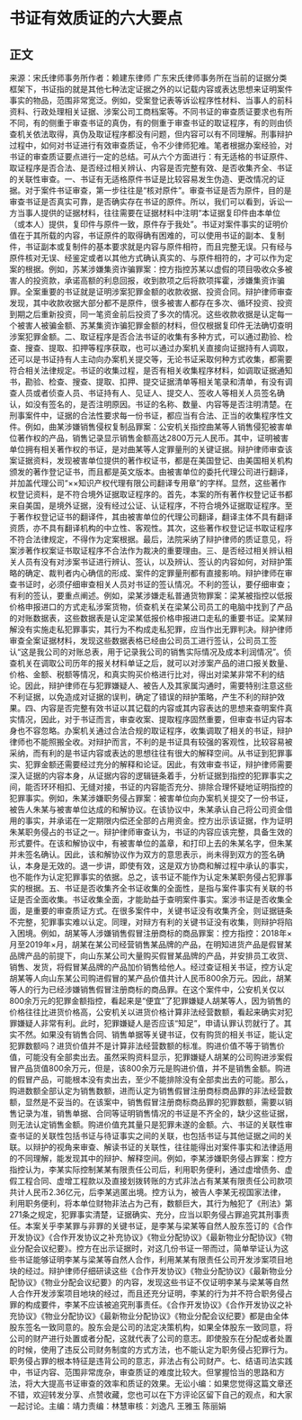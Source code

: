 # 书证有效质证的六大要点
## 正文
来源：宋氏律师事务所作者：赖建东律师 广东宋氏律师事务所在当前的证据分类框架下，书证指的就是其他七种法定证据之外的以记载内容或表达思想来证明案件事实的物品，范围非常宽泛。例如，受案登记表等诉讼程序性材料、当事人的前科资料、行政处理相关证据、涉案公司工商档案等。不同书证的审查质证要求也有所不同，有的侧重于审查书证的真伪，有的侧重于审查书证的取证程序，有的则由侦查机关依法取得，真伪及取证程序都没有问题，但内容可以有不同理解。刑事辩护过程中，如何对书证进行有效审查质证，令不少律师犯难。笔者根据办案经验，对书证的审查质证要点进行一定的总结。可从六个方面进行：有无适格的书证原件、取证程序是否合法、是否经过相关辨认、内容是否完整有效、是否收集齐全、书证的关联性审查。一、书证有无适格原件书证是比较容易发生伪造、更改情况的证据。对于案件书证审查，第一步往往是“核对原件”。审查书证是否为原件，目的是审查书证是否真实可靠，是否确实存在书证的原件。所以，我们可以看到，诉讼一方当事人提供的证据材料，往往需要在证据材料中注明“本证据复印件由本单位（或本人）提供，复印件与原件一致，原件存于我处”。书证对案件事实的证明价值在于其所载的内容，书证原件的取得确有困难的，可以使用书证的副本、复制件，书证副本或复制件的基本要求就是内容与原件相符，而且完整无误。只有经与原件核对无误、经鉴定或者以其他方式确认真实的、与原件相符的，才可以作为定案的根据。例如，苏某涉嫌集资诈骗罪案：控方指控苏某以虚假的项目吸收众多被害人的投资款，承诺高额的利息回报，收到款项之后将款项挥霍，涉嫌集资诈骗罪。全案重要的书证就是证明涉案犯罪金额的收款收据、投资合同。辩护律师审查发现，其中收款收据大部分都不是原件，很多被害人都存在多次、循环投资、投资到期之后重新投资，同一笔资金前后投资了多次的情况。这些收款收据是认定每一个被害人被骗金额、苏某集资诈骗犯罪金额的材料，但仅根据复印件无法确切查明涉案犯罪金额。二、取证程序是否合法书证的收集有多种方式，可以通过勘验、检查、搜查、提取、扣押等程序获取，也可以通过办案机关直接向证据持有人调取，还可以是书证持有人主动向办案机关提交等，无论书证采取何种方式收集，都需要符合相关法律规定。书证的收集过程，是否有相关收集程序材料，如调取证据通知书，勘验、检查、搜查、提取、扣押、提交证据清单等相关笔录和清单，有没有调查人员或者侦查人员、书证持有人、见证人、提交人、签收人等相关人员签名确认，如没有签名的，是否注明原因。书证的名称、数量、内容等是否注明清楚。在刑事案件中，证据的合法性要求每一份书证，都应当有合法、正当的收集程序性文件。例如，曲某涉嫌销售侵权复制品罪案：公安机关指控曲某等人销售侵犯被害单位著作权的产品，销售记录显示销售金额高达2800万元人民币。其中，证明被害单位拥有相关著作权的书证，是对曲某等人定罪量刑的关键证据。辩护律师审查该案证据资料，发现被害单位提供的著作权证书，都是在美国登记、由美国相关机构颁发的著作登记证书，而且都是英文版本。由被害单位的委托代理公司进行翻译，并加盖代理公司“××知识产权代理有限公司翻译专用章”的字样。显然，这些著作权登记资料，是不符合境外证据取证程序的。首先，本案的所有著作权登记证书都来自美国，是境外证据，没有经过公证、认证程序，不符合境外证据取证程序。至于著作权登记证书的翻译件，其由被害单位的代理公司翻译，翻译主体不具有翻译资质，亦不具有翻译机构的中立性、客观性。其次，这些著作权登记证书取证程序不符合法律规定，不得作为定案根据。最后，法院采纳了辩护律师的质证意见，将案涉著作权案证书取证程序不合法作为裁决的重要理由。三、是否经过相关辨认相关人员有没有对涉案书证进行辨认、签认，以及辨认、签认的内容如何，对辩护策略的确定、裁判者内心确信的形成、案件的定罪量刑都有直接影响。辩护律师在审查书证时，必须仔细审查相关人员对书证的签认情况。不利的签认，要仔细审查；有利的签认，要重点阐述。例如，梁某涉嫌走私普通货物罪案：梁某被指控以低报价格申报进口的方式走私涉案货物，侦查机关在梁某公司员工的电脑中找到了产品的对账数据表，这些数据表是认定梁某低报价格申报进口走私的重要书证。梁某辩解没有实施走私犯罪事实，其行为不构成走私犯罪，应当作出无罪判决。辩护律师审查全案证据材料，发现这些数据表格已经由公司员工进行签认，公司员工签认“这是我公司的对账总表，用于记录我公司的销售实际情况及成本利润情况”。侦查机关在调取公司历年的报关材料单证之后，就可以对涉案产品的进口报关数量、价格、金额、税额等情况，和真实购买价格进行比对，得出对梁某非常不利的结论。因此，辩护律师在与犯罪嫌疑人、被告人及其家属沟通时，需要特别注意这些不利证据，以免造成对证据的误判，确定了错误的辩护策略，产生不利的辩护效果。四、内容是否完整有效书证以其记载的内容或其内容表达的思想来查明案件真实情况，因此，对于书证而言，审查收案、提取程序固然重要，但审查书证内容本身也不容忽略。办案机关通过合法合规的取证程序，收集调取了相关的书证，辩护律师也不能照搬全收。对辩护而言，不利的是书证具有较强的客观性，比较容易被采纳，而有利的是书证内容或表达的思想往往有很大的解释空间。从书证到犯罪事实、犯罪金额还需要经过充分的解释和论证。因此，有效审查书证，辩护律师需要深入证据的内容本身，从证据内容的逻辑链条着手，分析证据到指控的犯罪事实之间，能否环环相扣、无缝对接，书证的内容能否充分、排除合理怀疑地证明指控的犯罪事实。例如，朱某涉嫌职务侵占罪案：被害单位向办案机关提交了一份书证，被告人朱某与被害单位达成的和解协议。在该协议中，朱某承认自己将公司资金借用的事实，并承诺在一定期限内偿还全部的占用资金。控方出示该证据，作为证明朱某职务侵占的书证之一。辩护律师审查认为，书证的内容应该完整，具备生效的形式要件。在该和解协议中，有被害单位的盖章，和打印上去的朱某名字，但朱某并未签名确认。因此，该和解协议作为双方的意思表示，尚未得到双方的签名确认，本身是无效的。退一步讲，即使有效，这是双方协商和解过程中承认的事实，也不能作为认定犯罪事实的依据。总之，该书证不能作为认定朱某职务侵占犯罪事实的根据。五、书证是否收集齐全书证收集的全面性，是指与案件事实有关联的书证是否全面收集。书证收集全面，才能助益于查明案件事实。案涉书证是否收集全面，是重要的审查质证方式。在很多案件中，关键书证没有收集齐全，则证据链条不完整，犯罪事实难以认定。同理，对辩方有利的关键书证没有收集，则辩护将陷入困境。例如，胡某等人涉嫌销售假冒注册商标的商品罪案：控方指控：2018年×月至2019年×月，胡某在某公司经营销售某品牌的产品，在明知进货产品是假冒某品牌产品的前提下，向山东某公司大量购买假冒某品牌的产品，并安排员工收货、销售、发货，将假冒某品牌的产品加价销售给他人。经过查证相关书证，控方认定胡某等人向山东某公司购进假冒的某产品价值共计人民币800余万元。因此，胡某等人的行为已经涉嫌销售假冒注册商标的商品罪。在这个案件中，公安机关仅以800余万元的犯罪金额指控，看起来是“便宜”了犯罪嫌疑人胡某等人，因为销售的价格往往比进货价格高，公安机关以进货价格计算非法经营数额，看起来确实对犯罪嫌疑人非常有利。此时，犯罪嫌疑人是否应该“知足”，申请认罪认罚就行了。其实不然。如果没有销售合同、销售单据等关键书证，仅有购货的相关书证，能认定犯罪数额吗？进货价值并不是计算非法经营数额的标准。购进价值不等于销售价值，可能没有全部卖出去。虽然采购资料显示，犯罪嫌疑人胡某的公司购进涉案假冒产品货值800余万元，但是，该800余万元是购进价值，并不是销售金额。购进的假冒产品，可能根本没有卖出去，至少不能排除没有全部卖出去的可能。那么，购进数额全部认定为销售数额，进而认定为销售假冒注册商标商品罪的非法经营数额，显然是不妥当的。在该案中，销售假冒注册商标商品罪的犯罪数额，需要以销售记录为准，销售单据、合同等证明销售情况的书证是不齐全的，缺少这些证据，则无法认定销售金额。购进价值充其量只是犯罪未遂的金额。六、书证的关联性审查书证的关联性包括书证与待证事实之间的关联，也包括书证与其他证据之间的关联。以辩护的视角来审查、解读书证的关联性，往往能得出对案件事实和法律适用的不同理解，能发现其中的辩护、解释空间。例如，李某涉嫌职务侵占罪案：控方指控认为，李某实际控制某某有限责任公司后，利用职务便利，通过虚增债务、虚假工程合同、虚增工程款以及直接划拨转账的方式非法占有某某有限责任公司款项共计人民币2.36亿元，后李某逃匿出境。控方认为，被告人李某无视国家法律，利用职务便利，将本单位财物非法占为己有，数额巨大，其行为触犯了《刑法》第271条之规定，犯罪事实清楚，证据确实、充分，应当以职务侵占罪追究其刑事责任。本案关乎李某罪与非罪的关键书证，是李某与梁某等自然人股东签订的《合作开发协议》《合作开发协议之补充协议》《物业分配协议》《最新物业分配协议》《物业分配会议纪要》。控方在出示证据时，对这几份书证一带而过，简单举证认为这些书证能够证明李某与梁某等自然人合作，利用某某有限责任公司开发涉案项目地块的经过。辩护律师仔细研读这些《合作开发协议》《物业分配协议》《最新物业分配协议》《物业分配会议纪要》的内容，发现这些书证不仅证明李某与梁某等自然人合作开发涉案项目地块的经过，而且还充分证明，李某的行为并不符合职务侵占罪的构成要件，李某不应该被追究刑事责任。《合作开发协议》《合作开发协议之补充协议》《物业分配协议》《最新物业分配协议》《物业分配会议纪要》都是由全体股东签名一致同意的。股东会是公司的法定决策机构，如果全体股东一致同意，将公司的财产进行处置或者分配，这就代表了公司的意志。即使股东在分配或者处置的时候，使用了违反公司财务制度的方式方法，也不能认定为职务侵占犯罪行为。职务侵占罪的根本特征是违背公司的意志，非法占有公司财产。七、结语司法实践中，书证内容、范围非常庞杂，审查质证的难度比较大。但掌握恰当的思路和方法，将大大提高书证审查的效率和质证的效果。无讼小编：如果您觉得这篇文章还不错，欢迎转发分享、点赞收藏，您也可以在下方评论区留下自己的观点，和大家一起讨论。主编：靖力责编：林慧审核：刘逸凡 王雅玉 陈丽娟 